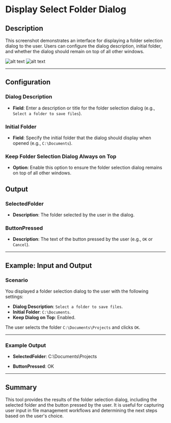 # Display Select Folder Dialog

## Description

This screenshot demonstrates an interface for displaying a folder selection dialog to the user. Users can configure the dialog description, initial folder, and whether the dialog should remain on top of all other windows.

![alt text](../../../assets/message-boxes/display-select-folder-dialog1.png)
![alt text](../../../assets/message-boxes/display-select-folder-dialog2.png)

---

## Configuration

### Dialog Description

- **Field**: Enter a description or title for the folder selection dialog (e.g., `Select a folder to save files`).

### Initial Folder

- **Field**: Specify the initial folder that the dialog should display when opened (e.g., `C:\Documents`).

### Keep Folder Selection Dialog Always on Top

- **Option**: Enable this option to ensure the folder selection dialog remains on top of all other windows.

## Output

### SelectedFolder

- **Description**: The folder selected by the user in the dialog.

### ButtonPressed

- **Description**: The text of the button pressed by the user (e.g., `OK` or `Cancel`).

---

## Example: Input and Output

### Scenario

You displayed a folder selection dialog to the user with the following settings:

- **Dialog Description**: `Select a folder to save files`.
- **Initial Folder**: `C:\Documents`.
- **Keep Dialog on Top**: Enabled.

The user selects the folder `C:\Documents\Projects` and clicks `OK`.

---

### Example Output

- **SelectedFolder**:
C:\Documents\Projects

- **ButtonPressed**:
OK

---

## Summary

This tool provides the results of the folder selection dialog, including the selected folder and the button pressed by the user. It is useful for capturing user input in file management workflows and determining the next steps based on the user's choice.